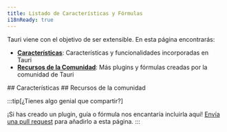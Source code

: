 ```yaml
---
title: Listado de Características y Fórmulas
i18nReady: true
---
```



Tauri viene con el objetivo de ser extensible. En esta página encontrarás:

- **[Características](#características)**: Características y funcionalidades incorporadas en Tauri
- **[Recursos de la Comunidad](#recursos-de-la-comunidad)**: Más plugins y fórmulas creadas por la comunidad de Tauri

<Search>
	## Características
	<FeaturesList />
	## Recursos de la comunidad
	<CommunityList />
</Search>

:::tip[¿Tienes algo genial que compartir?]

¡Si has creado un plugin, guía o fórmula nos encantaría incluirla aquí! [Envía una pull request](https://github.com/tauri-apps/tauri-docs/pulls) para añadirlo a esta página.
:::
